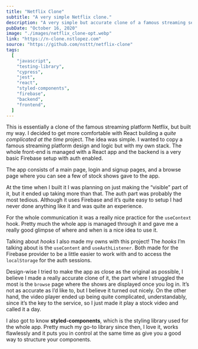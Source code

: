 ```yaml
---
title: "Netflix Clone"
subtitle: "A very simple Netflix clone."
description: "A very simple but accurate clone of a famous streaming service. Made with React (custom hooks & context), styled-components and Firebase"
pubDate: "October 16, 2020"
image: "./images/netflix_clone-opt.webp"
link: "https://n-clone.nstlopez.com"
source: "https://github.com/nsttt/netflix-clone"
tags:
  [
    "javascript",
    "testing-library",
    "cypress",
    "jest",
    "react",
    "styled-components",
    "firebase",
    "backend",
    "frontend",
  ]
---
```


This is essentially a clone of the famous streaming platform Netflix, but built my way.
I decided to get more comfortable with React building a _quite complicated at the time_ project.
The idea was simple.
I wanted to copy a famous streaming platform design and logic but with my own stack.
The whole front-end is managed with a React app and the backend is a very basic Firebase setup with auth enabled.

The app consists of a main page, login and signup pages, and a browse page where you can see a few of stock shows gave to the app.

At the time when I built it I was planning on just making the “visible” part of it, but it ended up taking more than that. The auth part was probably the most tedious. Although it uses Firebase and it’s quite easy to setup I had never done anything like it and was quite an experience.

For the whole communication it was a really nice practice for the `useContext` hook. Pretty much the whole app is managed through it and gave me a really good glimpse of where and when is a nice idea to use it.

Talking about _hooks_ I also made my owns with this project!
The _hooks_ I’m talking about is the `useContent` and `useAuthListener`. Both made for the Firebase provider to be a little easier to work with and to access the `localStorage` for the auth sessions.

Design-wise I tried to make the app as close as the original as possible, I believe I made a really accurate clone of it, the part where I struggled the most is the `browse` page where the shows are displayed once you log in. It’s not as accurate as I’d like to, but I believe it turned out nicely.
On the other hand, the video player ended up being quite complicated, understandably, since it’s the key to the service, so I just made it play a stock video and called it a day.

I also got to know **styled-components**, which is the styling library used for the whole app. Pretty much my go-to library since then, I love it, works flawlessly and it puts you in control at the same time as give you a good way to structure your components.
